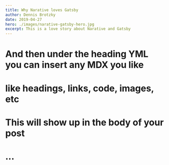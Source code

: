 ```yaml
---
title: Why Narative loves Gatsby
author: Dennis Brotzky
date: 2019-04-27
hero: ./images/narative-gatsby-hero.jpg
excerpt: This is a love story about Narative and Gatsby
---
```

# And then under the heading YML you can insert any MDX you like
# like headings, links, code, images, etc
# This will show up in the body of your post
# ...
